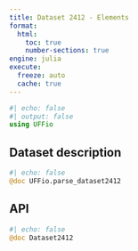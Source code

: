 ```yaml
---
title: Dataset 2412 - Elements
format:
  html:
    toc: true
    number-sections: true
engine: julia
execute:
  freeze: auto
  cache: true
---
```


```julia
#| echo: false
#| output: false
using UFFio
```

## Dataset description

```julia
#| echo: false
@doc UFFio.parse_dataset2412
```

## API

::: {.api}
```julia
#| echo: false
@doc Dataset2412
```
:::
